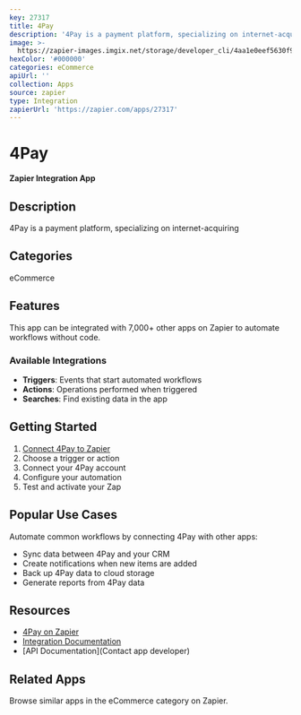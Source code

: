```yaml
---
key: 27317
title: 4Pay
description: '4Pay is a payment platform, specializing on internet-acquiring'
image: >-
  https://zapier-images.imgix.net/storage/developer_cli/4aa1e0eef5630f933267854c5e232672.png?auto=format%2Ccompress&ixlib=python-3.0.0&q=50
hexColor: '#000000'
categories: eCommerce
apiUrl: ''
collection: Apps
source: zapier
type: Integration
zapierUrl: 'https://zapier.com/apps/27317'
---
```

# 4Pay

**Zapier Integration App**

## Description

4Pay is a payment platform, specializing on internet-acquiring

## Categories

eCommerce

## Features

This app can be integrated with 7,000+ other apps on Zapier to automate workflows without code.

### Available Integrations

- **Triggers**: Events that start automated workflows
- **Actions**: Operations performed when triggered
- **Searches**: Find existing data in the app

## Getting Started

1. [Connect 4Pay to Zapier](https://zapier.com/apps/27317)
2. Choose a trigger or action
3. Connect your 4Pay account
4. Configure your automation
5. Test and activate your Zap

## Popular Use Cases

Automate common workflows by connecting 4Pay with other apps:

- Sync data between 4Pay and your CRM
- Create notifications when new items are added
- Back up 4Pay data to cloud storage
- Generate reports from 4Pay data

## Resources

- [4Pay on Zapier](https://zapier.com/apps/27317)
- [Integration Documentation](https://zapier.com/apps/27317/integrations)
- [API Documentation](Contact app developer)

## Related Apps

Browse similar apps in the eCommerce category on Zapier.
